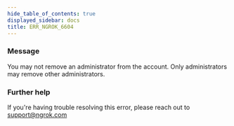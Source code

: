```yaml
---
hide_table_of_contents: true
displayed_sidebar: docs
title: ERR_NGROK_6604
---
```


### Message

You may not remove an administrator from the account. Only administrators may remove other administrators.

<ErrorDetails />

### Further help

If you're having trouble resolving this error, please reach out to [support@ngrok.com](mailto:support@ngrok.com?subject=Help%20with%20ERR_NGROK_6604)
